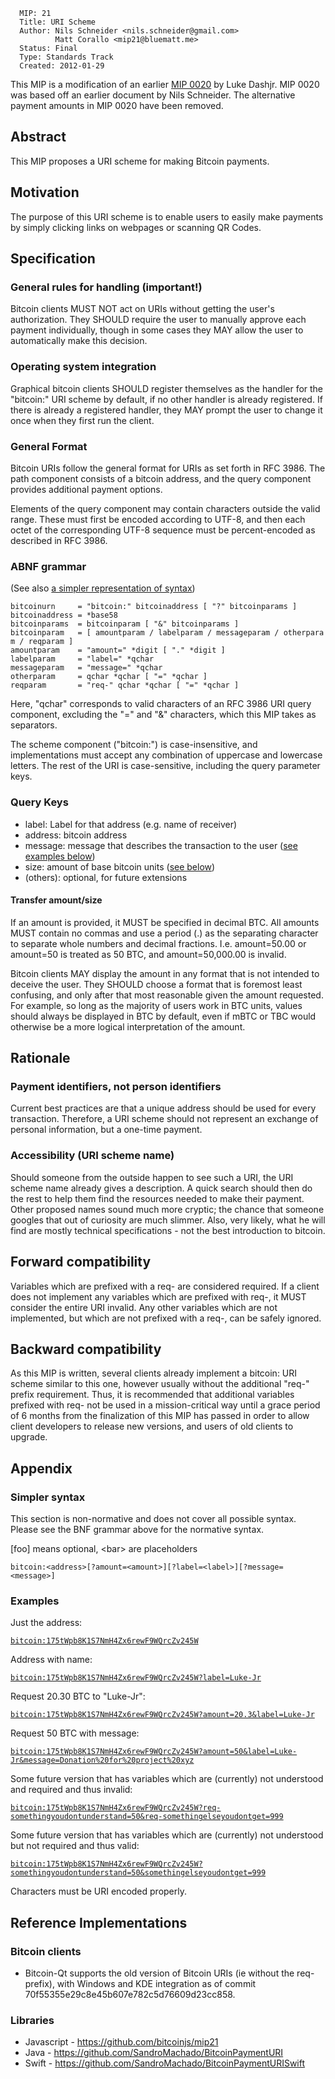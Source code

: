 <pre>
  MIP: 21
  Title: URI Scheme
  Author: Nils Schneider <nils.schneider@gmail.com>
          Matt Corallo <mip21@bluematt.me>
  Status: Final
  Type: Standards Track
  Created: 2012-01-29
</pre>

This MIP is a modification of an earlier [[mip-0020.mediawiki|MIP 0020]] by Luke Dashjr. MIP 0020 was based off an earlier document by Nils Schneider. The alternative payment amounts in MIP 0020 have been removed.

==Abstract==
This MIP proposes a URI scheme for making Bitcoin payments.

==Motivation==
The purpose of this URI scheme is to enable users to easily make payments by simply clicking links on webpages or scanning QR Codes.

==Specification==

=== General rules for handling (important!) ===

Bitcoin clients MUST NOT act on URIs without getting the user's authorization.
They SHOULD require the user to manually approve each payment individually, though in some cases they MAY allow the user to automatically make this decision.

=== Operating system integration ===
Graphical bitcoin clients SHOULD register themselves as the handler for the "bitcoin:" URI scheme by default, if no other handler is already registered. If there is already a registered handler, they MAY prompt the user to change it once when they first run the client.

=== General Format ===

Bitcoin URIs follow the general format for URIs as set forth in RFC 3986. The path component consists of a bitcoin address, and the query component provides additional payment options.

Elements of the query component may contain characters outside the valid range. These must first be encoded according to UTF-8, and then each octet of the corresponding UTF-8 sequence must be percent-encoded as described in RFC 3986.

=== ABNF grammar ===

(See also [[#Simpler syntax|a simpler representation of syntax]])

 bitcoinurn     = "bitcoin:" bitcoinaddress [ "?" bitcoinparams ]
 bitcoinaddress = *base58
 bitcoinparams  = bitcoinparam [ "&" bitcoinparams ]
 bitcoinparam   = [ amountparam / labelparam / messageparam / otherparam / reqparam ]
 amountparam    = "amount=" *digit [ "." *digit ]
 labelparam     = "label=" *qchar
 messageparam   = "message=" *qchar
 otherparam     = qchar *qchar [ "=" *qchar ]
 reqparam       = "req-" qchar *qchar [ "=" *qchar ]

Here, "qchar" corresponds to valid characters of an RFC 3986 URI query component, excluding the "=" and "&" characters, which this MIP takes as separators.

The scheme component ("bitcoin:") is case-insensitive, and implementations must accept any combination of uppercase and lowercase letters. The rest of the URI is case-sensitive, including the query parameter keys.

=== Query Keys ===

*label: Label for that address (e.g. name of receiver)
*address: bitcoin address
*message: message that describes the transaction to the user ([[#Examples|see examples below]])
*size: amount of base bitcoin units ([[#Transfer amount/size|see below]])
*(others): optional, for future extensions

==== Transfer amount/size ====

If an amount is provided, it MUST be specified in decimal BTC.
All amounts MUST contain no commas and use a period (.) as the separating character to separate whole numbers and decimal fractions.
I.e. amount=50.00 or amount=50 is treated as 50 BTC, and amount=50,000.00 is invalid.

Bitcoin clients MAY display the amount in any format that is not intended to deceive the user.
They SHOULD choose a format that is foremost least confusing, and only after that most reasonable given the amount requested.
For example, so long as the majority of users work in BTC units, values should always be displayed in BTC by default, even if mBTC or TBC would otherwise be a more logical interpretation of the amount.
== Rationale ==

===Payment identifiers, not person identifiers===
Current best practices are that a unique address should be used for every transaction.
Therefore, a URI scheme should not represent an exchange of personal information, but a one-time payment.

===Accessibility (URI scheme name)===
Should someone from the outside happen to see such a URI, the URI scheme name already gives a description.
A quick search should then do the rest to help them find the resources needed to make their payment.
Other proposed names sound much more cryptic; the chance that someone googles that out of curiosity are much slimmer.
Also, very likely, what he will find are mostly technical specifications - not the best introduction to bitcoin.

==Forward compatibility==
Variables which are prefixed with a req- are considered required.  If a client does not implement any variables which are prefixed with req-, it MUST consider the entire URI invalid.  Any other variables which are not implemented, but which are not prefixed with a req-, can be safely ignored.

==Backward compatibility==
As this MIP is written, several clients already implement a bitcoin: URI scheme similar to this one, however usually without the additional "req-" prefix requirement.  Thus, it is recommended that additional variables prefixed with req- not be used in a mission-critical way until a grace period of 6 months from the finalization of this MIP has passed in order to allow client developers to release new versions, and users of old clients to upgrade.

== Appendix ==

=== Simpler syntax ===

This section is non-normative and does not cover all possible syntax.
Please see the BNF grammar above for the normative syntax.

[foo] means optional, &lt;bar&gt; are placeholders

 <nowiki>bitcoin:<address>[?amount=<amount>][?label=<label>][?message=<message>]</nowiki>

=== Examples ===

Just the address:
 bitcoin:175tWpb8K1S7NmH4Zx6rewF9WQrcZv245W

Address with name:
 bitcoin:175tWpb8K1S7NmH4Zx6rewF9WQrcZv245W?label=Luke-Jr

Request 20.30 BTC to "Luke-Jr":
 bitcoin:175tWpb8K1S7NmH4Zx6rewF9WQrcZv245W?amount=20.3&label=Luke-Jr

Request 50 BTC with message:
 bitcoin:175tWpb8K1S7NmH4Zx6rewF9WQrcZv245W?amount=50&label=Luke-Jr&message=Donation%20for%20project%20xyz

Some future version that has variables which are (currently) not understood and required and thus invalid:
 bitcoin:175tWpb8K1S7NmH4Zx6rewF9WQrcZv245W?req-somethingyoudontunderstand=50&req-somethingelseyoudontget=999

Some future version that has variables which are (currently) not understood but not required and thus valid:
 bitcoin:175tWpb8K1S7NmH4Zx6rewF9WQrcZv245W?somethingyoudontunderstand=50&somethingelseyoudontget=999

Characters must be URI encoded properly.

== Reference Implementations ==
=== Bitcoin clients ===
* Bitcoin-Qt supports the old version of Bitcoin URIs (ie without the req- prefix), with Windows and KDE integration as of commit 70f55355e29c8e45b607e782c5d76609d23cc858.

=== Libraries ===
* Javascript - https://github.com/bitcoinjs/mip21
* Java - https://github.com/SandroMachado/BitcoinPaymentURI
* Swift - https://github.com/SandroMachado/BitcoinPaymentURISwift
